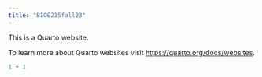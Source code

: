 ```yaml
---
title: "BIOE215fall23"
---
```


This is a Quarto website.

To learn more about Quarto websites visit <https://quarto.org/docs/websites>.

```r
1 + 1
```

